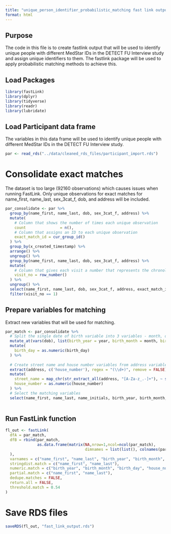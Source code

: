 ```yaml
---
title: "unique_person_identifier_probabilistic_matching fast link output"
format: html
---
```


## Purpose

The code in this file is to create fastlink output that will be used to identify unique people with different MedStar IDs in the DETECT FU Interview study and assign unique identifiers to them. The fastlink package will be used to apply probabilistic matching methods to achieve this.


## Load Packages
```r
library(fastLink)
library(dplyr)
library(tidyverse)
library(readr)
library(lubridate)
```

## Load Participant data frame

The variables in this data frame will be used to identify unique people with different MedStar IDs in the DETECT FU Interview study.

```r
par <- read_rds("../data/cleaned_rds_files/participant_import.rds")
```

# Consolidate exact matches

The dataset is too large (92160 observations) which causes issues when running FastLink. Only unique observations for exact matches for name_first, name_last, sex_3cat_f, dob, and address will be included.

```r
par_consolidate <- par %>%
  group_by(name_first, name_last, dob, sex_3cat_f, address) %>%
  mutate(
    # Column that shows the number of times each unique observation
    count               = n(),
    # Column that assigns an ID to each unique observation
    exact_match_id = cur_group_id()
  ) %>%
  group_by(x_created_timestamp) %>%
  arrange() %>%
  ungroup() %>%
  group_by(name_first, name_last, dob, sex_3cat_f, address) %>%
  mutate(
    # Column that gives each visit a number that represents the chronological order
    visit_no = row_number()
  ) %>%
  ungroup() %>%
  select(name_first, name_last, dob, sex_3cat_f, address, exact_match_id, visit_no) %>% 
  filter(visit_no == 1)
```

## Prepare variables for matching

Extract new variables that will be used for matching.  
```r
par_match <- par_consolidate %>%
  # Split the single date of birth variable into 3 variables - month, day and year
  mutate_at(vars(dob), list(birth_year = year, birth_month = month, birth_day = day)) %>%
  mutate(
    birth_day = as.numeric(birth_day)
  ) %>%  
  
  # Create street name and house number variables from address variable
  extract(address, c('house_number'), regex = "(\\d+)", remove = FALSE) %>%
  mutate(
    street_name = map_chr(str_extract_all(address, "[A-Za-z_.-]+"), ~ str_c(.x, collapse=" ")),
    house_number = as.numeric(house_number)
  ) %>%
  # Select the matching variables
  select(name_first, name_last, name_initials, birth_year, birth_month, birth_day, sex_3cat_f, house_number, visit_no, exact_match_id)
  
```

## Run FastLink function

```r
fl_out <- fastLink(
  dfA = par_match,
  dfB = rbind(par_match,
              as.data.frame(matrix(NA,nrow=1,ncol=ncol(par_match), 
                                   dimnames = list(list(), colnames(par_match))))
  ),
  varnames = c("name_first", "name_last", "birth_year", "birth_month", "birth_day", "sex_3cat_f", "house_number"),
  stringdist.match = c("name_first", "name_last"),
  numeric.match = c("birth_year", "birth_month", "birth_day", "house_number"),
  partial.match = c("name_first", "name_last"),
  dedupe.matches = FALSE,
  return.all = FALSE,
  threshold.match = 0.54
)

```

# Save RDS files

```r
saveRDS(fl_out, "fast_link_output.rds")
```



